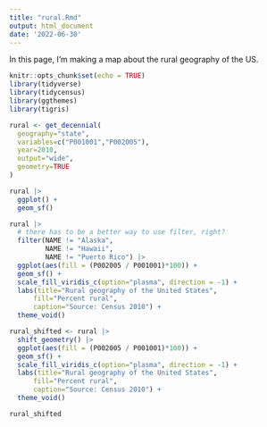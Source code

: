 ```yaml
---
title: "rural.Rmd"
output: html_document
date: '2022-06-30'
---
```


In this page, I'm making a map about the rural geography of the US.

```r
knitr::opts_chunk$set(echo = TRUE)
library(tidyverse)
library(tidycensus)
library(ggthemes)
library(tigris)
```

```r
rural <- get_decennial(
  geography="state",
  variables=c("P001001","P002005"),
  year=2010,
  output="wide",
  geometry=TRUE
)
```

```r
rural |>  
  ggplot() +
  geom_sf()
```

```r
rural |>  
  # there has to be a better way to use filter, right?
  filter(NAME != "Alaska",
         NAME != "Hawaii",
         NAME != "Puerto Rico") |> 
  ggplot(aes(fill = (P002005 / P001001)*100)) +
  geom_sf() +
  scale_fill_viridis_c(option="plasma", direction = -1) +
  labs(title="Rural geography of the United States",
      fill="Percent rural",
      caption="Source: Census 2010") +
  theme_void()

```


```r
rural_shifted <- rural |>  
  shift_geometry() |> 
  ggplot(aes(fill = (P002005 / P001001)*100)) +
  geom_sf() +
  scale_fill_viridis_c(option="plasma", direction = -1) +
  labs(title="Rural geography of the United States",
      fill="Percent rural",
      caption="Source: Census 2010") +
  theme_void()
```

```r
rural_shifted
```

